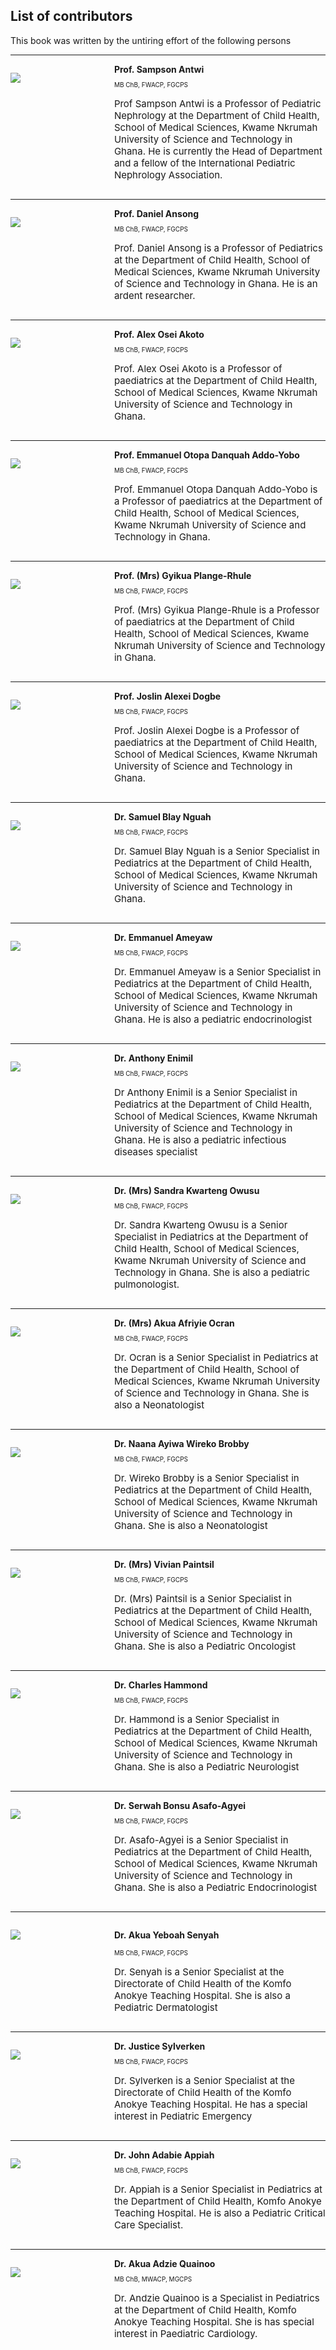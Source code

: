 ## List of contributors {.unnumbered}

This book was written by the untiring effort of the following persons

-------

::: columns
::: {.column width="30%"}
![](images/prof-sampson-antwi.jpg) <br>
:::

::: {.column width="70%"}
**Prof. Sampson Antwi**
<p style="font-size:10px; ">MB ChB, FWACP, FGCPS</p>
<p style="font-size:15px; ">Prof Sampson Antwi is a Professor of Pediatric Nephrology at the Department of Child Health, School of Medical Sciences, Kwame Nkrumah University of Science and Technology in Ghana. He is currently the Head of Department and a fellow of the International Pediatric Nephrology Association.</p>
:::
:::

----------------

::: columns
::: {.column width="30%"}
![](images/prof-daniel-ansong.jpg)
:::

::: {.column width="70%"}
**Prof. Daniel Ansong**
<p style="font-size:10px; ">MB ChB, FWACP, FGCPS</p>
<p style="font-size:15px; ">Prof. Daniel Ansong is a Professor of Pediatrics at the Department of Child Health, School of Medical Sciences, Kwame Nkrumah University of Science and Technology in Ghana. He is an ardent researcher.</p>
:::
:::

-------

::: columns
::: {.column width="30%"}
![](images/prof-alex-osei-akoto.jpg) <br>
:::

::: {.column width="70%"}
**Prof. Alex Osei Akoto**
<p style="font-size:10px; ">MB ChB, FWACP, FGCPS</p>
<p style="font-size:15px; ">Prof. Alex Osei Akoto is a Professor of paediatrics at the Department of Child Health, School of Medical Sciences, Kwame Nkrumah University of Science and Technology in Ghana.</p>
:::
:::

------

::: columns
::: {.column width="30%"}
![](images/prof-addo-yobo.jpg) <br>
:::

::: {.column width="70%"}
**Prof. Emmanuel Otopa Danquah Addo-Yobo**
<p style="font-size:10px; ">MB ChB, FWACP, FGCPS</p>
<p style="font-size:15px; ">Prof. Emmanuel Otopa Danquah Addo-Yobo is a Professor of paediatrics at the Department of Child Health, School of Medical Sciences, Kwame Nkrumah University of Science and Technology in Ghana.</p>
:::
:::

-----

::: columns
::: {.column width="30%"}
![](images/prof-gyikua-plange-rhule.jpg) <br>
:::

::: {.column width="70%"}
**Prof. (Mrs) Gyikua Plange-Rhule**
<p style="font-size:10px; ">MB ChB, FWACP, FGCPS</p>
<p style="font-size:15px; ">Prof. (Mrs) Gyikua Plange-Rhule is a Professor of paediatrics at the Department of Child Health, School of Medical Sciences, Kwame Nkrumah University of Science and Technology in Ghana.</p>
:::
:::

-------

::: columns
::: {.column width="30%"}
![](images/prof-joslin-dogbe.jpg) <br>
:::

::: {.column width="70%"}
**Prof. Joslin Alexei Dogbe**
<p style="font-size:10px; ">MB ChB, FWACP, FGCPS</p>
<p style="font-size:15px; ">Prof. Joslin Alexei Dogbe is a Professor of paediatrics at the Department of Child Health, School of Medical Sciences, Kwame Nkrumah University of Science and Technology in Ghana.</p>
:::
:::

-------

::: columns
::: {.column width="30%"}
![](images/dr-samuel-blay-nguah.jpg) <br>
:::

::: {.column width="70%"}
**Dr. Samuel Blay Nguah**
<p style="font-size:10px; ">MB ChB, FWACP, FGCPS</p>
<p style="font-size:15px; ">Dr. Samuel Blay Nguah is a Senior Specialist in Pediatrics at the Department of Child Health, School of Medical Sciences, Kwame Nkrumah University of Science and Technology in Ghana.</p>
:::
:::

------

::: columns
::: {.column width="30%"}
![](images/dr-emmanuel-ameyaw.jpg) <br>
:::

::: {.column width="70%"}
**Dr. Emmanuel Ameyaw**
<p style="font-size:10px; ">MB ChB, FWACP, FGCPS</p>
<p style="font-size:15px; ">Dr. Emmanuel Ameyaw is a Senior Specialist in Pediatrics at the Department of Child Health, School of Medical Sciences, Kwame Nkrumah University of Science and Technology in Ghana. He is also a pediatric endocrinologist </p>
:::
:::

--------

::: columns
::: {.column width="30%"}
![](images/dr-anthony-enimil.jpg) <br>
:::

::: {.column width="70%"}
**Dr. Anthony Enimil**
<p style="font-size:10px; ">MB ChB, FWACP, FGCPS</p>
<p style="font-size:15px; ">Dr Anthony Enimil is a Senior Specialist in Pediatrics at the Department of Child Health, School of Medical Sciences, Kwame Nkrumah University of Science and Technology in Ghana. He is also a pediatric infectious diseases specialist</p>
:::
:::

--------

::: columns
::: {.column width="30%"}
![](images/dr-sandra-kwarteng-owusu.jpg) <br>
:::

::: {.column width="70%"}
**Dr. (Mrs) Sandra Kwarteng Owusu**
<p style="font-size:10px; ">MB ChB, FWACP, FGCPS</p>
<p style="font-size:15px; ">Dr. Sandra Kwarteng Owusu is a Senior Specialist in Pediatrics at the Department of Child Health, School of Medical Sciences, Kwame Nkrumah University of Science and Technology in Ghana. She is also a pediatric pulmonologist.</p>
:::
:::

------

::: columns
::: {.column width="30%"}
![](images/dr-akua-afriyie.jpg) <br>
:::

::: {.column width="70%"}
**Dr. (Mrs) Akua Afriyie Ocran**
<p style="font-size:10px; ">MB ChB, FWACP, FGCPS</p>
<p style="font-size:15px; ">Dr. Ocran is a Senior Specialist in Pediatrics at the Department of Child Health, School of Medical Sciences, Kwame Nkrumah University of Science and Technology in Ghana. She is also a Neonatologist</p>
:::
:::

-----

::: columns
::: {.column width="30%"}
![](images/dr-naana-ayiwa-wireko-brobby.jpg) <br>
:::

::: {.column width="70%"}
**Dr. Naana Ayiwa Wireko Brobby**
<p style="font-size:10px; ">MB ChB, FWACP, FGCPS</p>
<p style="font-size:15px; ">Dr. Wireko Brobby is a Senior Specialist in Pediatrics at the Department of Child Health, School of Medical Sciences, Kwame Nkrumah University of Science and Technology in Ghana. She is also a Neonatologist</p>
:::
:::

------

::: columns
::: {.column width="30%"}
![](images/dr-vivian-paintsil.jpg) <br>
:::

::: {.column width="70%"}
**Dr. (Mrs) Vivian Paintsil**
<p style="font-size:10px; ">MB ChB, FWACP, FGCPS</p>
<p style="font-size:15px; ">Dr. (Mrs) Paintsil is a Senior Specialist in Pediatrics at the Department of Child Health, School of Medical Sciences, Kwame Nkrumah University of Science and Technology in Ghana. She is also a Pediatric Oncologist</p>
:::
:::

------

::: columns
::: {.column width="30%"}
![](images/dr-charles-hammond.jpg) <br>
:::

::: {.column width="70%"}
**Dr. Charles Hammond**
<p style="font-size:10px; ">MB ChB, FWACP, FGCPS</p>
<p style="font-size:15px; ">Dr. Hammond is a Senior Specialist in Pediatrics at the Department of Child Health, School of Medical Sciences, Kwame Nkrumah University of Science and Technology in Ghana. She is also a Pediatric Neurologist</p>
:::
:::

------

::: columns
::: {.column width="30%"}
![](images/dr-serwaa-asafo-agyei.jpg) <br>
:::

::: {.column width="70%"}
**Dr. Serwah Bonsu Asafo-Agyei**
<p style="font-size:10px; ">MB ChB, FWACP, FGCPS</p>
<p style="font-size:15px; ">Dr. Asafo-Agyei is a Senior Specialist in Pediatrics at the Department of Child Health, School of Medical Sciences, Kwame Nkrumah University of Science and Technology in Ghana. She is also a Pediatric Endocrinologist</p>
:::
:::

--------

::: columns
::: {.column width="30%"}
![](images/female-silhouette.jpg) <br>
:::

::: {.column width="70%"}
**Dr. Akua Yeboah Senyah**

<p style="font-size:10px; ">MB ChB, FWACP, FGCPS</p>
<p style="font-size:15px; ">Dr. Senyah is a Senior Specialist at the Directorate of Child Health of the Komfo Anokye Teaching Hospital. She is also a Pediatric Dermatologist</p>
:::
:::

--------

::: columns
::: {.column width="30%"}
![](images/male-silhouette.jpg) <br>
:::

::: {.column width="70%"}
**Dr. Justice Sylverken**
<p style="font-size:10px; ">MB ChB, FWACP, FGCPS</p>
<p style="font-size:15px; ">Dr. Sylverken is a Senior Specialist at the Directorate of Child Health of the Komfo Anokye Teaching Hospital. He has a special interest in Pediatric Emergency</p>
:::
:::

------

::: columns
::: {.column width="30%"}
![](images/dr-John-adabie-appiah.jpg) <br>
:::

::: {.column width="70%"}
**Dr. John Adabie Appiah**
<p style="font-size:10px; ">MB ChB, FWACP, FGCPS</p>
<p style="font-size:15px; ">Dr. Appiah is a Senior Specialist in Pediatrics at the Department of Child Health, Komfo Anokye Teaching Hospital. He is also a Pediatric Critical Care Specialist.</p>
:::
:::

------

::: columns
::: {.column width="30%"}
![](images/female-silhouette.jpg) <br>
:::

::: {.column width="70%"}
**Dr. Akua Adzie Quainoo**
<p style="font-size:10px; ">MB ChB, MWACP, MGCPS</p>
<p style="font-size:15px; ">Dr. Andzie Quainoo is a Specialist in Pediatrics at the Department of Child Health, Komfo Anokye Teaching Hospital. She is has special interest in Paediatric Cardiology.</p>
:::
:::
